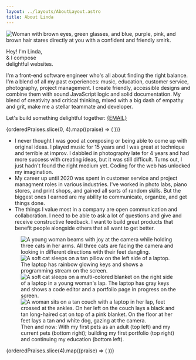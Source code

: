 ```yaml
---
layout: ../layouts/AboutLayout.astro
title: About Linda
---
```





<section class="intro">
  <Image
    src={profilePic}
    class="selfie"
    alt="Woman with brown eyes, green glasses, and blue, purple, pink, and brown hair stares directly at you with a confident and friendly smirk."
    loading="eager"
  />

  <p class="gradient-text">Hey! I'm Linda, <br/> & I compose <br/> <span>delightful</span> websites.</p>
</section>

<section class="about">
  I'm a front-end software engineer who's all about finding the right balance. I'm a blend of all my past experiences: music, education, customer service, photography, project management. I create friendly, accessible designs and combine them with sound JavaScript logic and solid documentation. My blend of creativity and critical thinking, mixed with a big dash of empathy and grit, make me a stellar teammate and developer. 

  <p class="cta">Let's build something delightful together: <a href={`mailto:${EMAIL}`} class="gradient-text">{EMAIL}</a></p>
</section>

<section class="praises">
  <div class="praises-wrapper">
    {orderedPraises.slice(0, 4).map((praise) => (
      <PraiseCard praise={praise}></PraiseCard>
    ))}
  </div>
</section>

<section class="trivia">
  <ul>
    <li>I never thought I was good at composing or being able to come up with original ideas. I played music for 15 years and I was great at technique and terrible at improv. I dabbled in photography late for 4 years and had more success with creating ideas, but it was still difficult. Turns out, I just hadn't found the right medium yet. Coding for the web has unlocked my imagination.</li>
    <li>My career up until 2020 was spent in customer service and project managment roles in various industries. I've worked in photo labs, piano stores, and print shops, and gained all sorts of random skills. But the biggest ones I earned are my ability to communicate, organize, and get things done.</li>
    <li>The things I value most in a company are open communication and collaboration. I need to be able to ask a lot of questions and give and receive constructive feedback. I want to build great products that benefit people alongside others that all want to get better.</li>
  </ul>

  <figure>
    <div class="trivia-imgs-wrapper">
      <Image
        src={ogBabes}
        alt="A young woman beams with joy at the camera while holding three cats in her arms. All three cats are facing the camera and looking in different directions with their feet dangling."
      />
      <Image
        src={pipLwj}
        alt="A soft cat sleeps on a tan pillow on the left side of a laptop. The laptop has rainbow glowing keys and shows a programming stream on the screen."
      />
      <Image
        src={tmoFirstSite}
        alt="A soft cat sleeps on a multi-colored blanket on the right side of a laptop in a young woman's lap. The laptop has gray keys and shows a code editor and a portfolio page in progress on the screen."
      />
      <Image
        src={gen2Babes}
        alt="A woman sits on a tan couch with a laptop in her lap, feet crossed at the ankles. On her left on the couch lays a black and tan long-haired cat on top of a pink blanket. On the floor at her feet lays a tan and white dog, gazing at the camera."
      />
    </div>
    <figcaption>Then and now: With my first pets as an adult (top left) and my current pets (bottom right); building my first portfolio (top right) and continuing my education (bottom left).</figcaption>
  </figure>
</section>

<section class="praises">
  <div class="praises-wrapper">
    {orderedPraises.slice(4).map((praise) => (
      <PraiseCard praise={praise}></PraiseCard>
    ))}
  </div>
</section>
